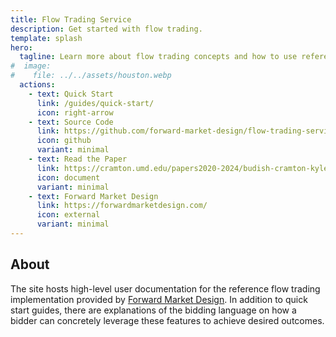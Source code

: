 ```yaml
---
title: Flow Trading Service
description: Get started with flow trading.
template: splash
hero:
  tagline: Learn more about flow trading concepts and how to use reference implementation.
#  image:
#    file: ../../assets/houston.webp
  actions:
    - text: Quick Start
      link: /guides/quick-start/
      icon: right-arrow
    - text: Source Code
      link: https://github.com/forward-market-design/flow-trading-service
      icon: github
      variant: minimal
    - text: Read the Paper
      link: https://cramton.umd.edu/papers2020-2024/budish-cramton-kyle-lee-malec-flow-trading.pdf
      icon: document
      variant: minimal
    - text: Forward Market Design
      link: https://forwardmarketdesign.com/
      icon: external
      variant: minimal
---
```



## About

The site hosts high-level user documentation for the reference flow trading implementation provided by [Forward Market Design](https://forwardmarketdesign.com).
In addition to quick start guides, there are explanations of the bidding language on how a bidder can concretely leverage these features to achieve desired outcomes.


